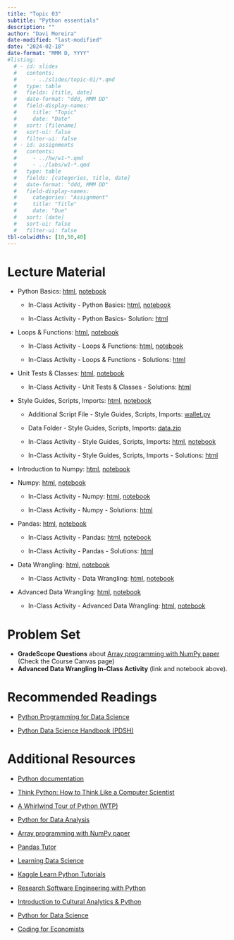 ```yaml
---
title: "Topic 03"
subtitle: "Python essentials"
description: ""
author: "Davi Moreira"
date-modified: "last-modified"
date: "2024-02-18"
date-format: "MMM D, YYYY"
#listing:
  # - id: slides
  #   contents:
  #     - ../slides/topic-01/*.qmd
  #   type: table
  #   fields: [title, date]
  #   date-format: "ddd, MMM DD"
  #   field-display-names:
  #     title: "Topic"
  #     date: "Date"
  #   sort: [filename]
  #   sort-ui: false
  #   filter-ui: false
  # - id: assignments
  #   contents:
  #     - ../hw/w1-*.qmd
  #     - ../labs/w1-*.qmd
  #   type: table
  #   fields: [categories, title, date]
  #   date-format: "ddd, MMM DD"
  #   field-display-names:
  #     categories: "Assignment"
  #     title: "Title"
  #     date: "Due"
  #   sort: [date]
  #   sort-ui: false
  #   filter-ui: false
tbl-colwidths: [10,50,40]
---
```


<!---# Slides

-   [Topic 01:Introduction, Set up, IDEs, Command line](/slides/topic-02.html)

--->


# Lecture Material

-   Python Basics: [html](/lecture_material/material-topic-03/01-py-basics.html){target="_blank"}, [notebook](https://github.com/davi-moreira/2024S_dsc_emory_qtm_350/blob/main/docs/lecture_material/material-topic-03/_01-py-basics.ipynb){target="_blank"}

    -   In-Class Activity - Python Basics: [html](/lecture_material/material-topic-03/01-py-basics-practice.html){target="_blank"}, [notebook](https://github.com/davi-moreira/2024S_dsc_emory_qtm_350/blob/main/docs/lecture_material/material-topic-03/_01-py-basics-practice.ipynb){target="_blank"}

    -   In-Class Activity - Python Basics- Solution: [html](/lecture_material/material-topic-03/01-py-basics-practice-solutions.html){target="_blank"}
    
-   Loops & Functions: [html](/lecture_material/material-topic-03/02-py-loops-functions.html){target="_blank"}, [notebook](https://github.com/davi-moreira/2024S_dsc_emory_qtm_350/blob/main/docs/lecture_material/material-topic-03/_02-py-loops-functions.ipynb){target="_blank"}

    -   In-Class Activity - Loops & Functions: [html](/lecture_material/material-topic-03/02-py-loops-functions-practice.html){target="_blank"}, [notebook](https://github.com/davi-moreira/2024S_dsc_emory_qtm_350/blob/main/docs/lecture_material/material-topic-03/_02-py-loops-functions-practice.ipynb){target="_blank"}

    -   In-Class Activity - Loops & Functions - Solutions: [html](/lecture_material/material-topic-03/02-py-loops-functions-practice-solutions.html){target="_blank"}

-   Unit Tests & Classes: [html](/lecture_material/material-topic-03/03-py-tests-classes.html){target="_blank"}, [notebook](https://github.com/davi-moreira/2024S_dsc_emory_qtm_350/blob/main/docs/lecture_material/material-topic-03/_03-py-tests-classes.ipynb){target="_blank"}

    -   In-Class Activity - Unit Tests & Classes - Solutions: [html](/lecture_material/material-topic-03/03-py-tests-classes-practice-solutions.html){target="_blank"}

-   Style Guides, Scripts, Imports: [html](/lecture_material/material-topic-03/04-py-style-scripts-imports.html){target="_blank"}, [notebook](https://github.com/davi-moreira/2024S_dsc_emory_qtm_350/blob/main/docs/lecture_material/material-topic-03/_04-py-style-scripts-imports.ipynb){target="_blank"}

    -   Additional Script File - Style Guides, Scripts, Imports: [wallet.py](https://github.com/davi-moreira/2024S_dsc_emory_qtm_350/blob/main/docs/lecture_material/material-topic-03/wallet.py ){target="_blank"}

    -   Data Folder - Style Guides, Scripts, Imports: [data.zip](https://github.com/davi-moreira/2024S_dsc_emory_qtm_350/blob/main/docs/lecture_material/material-topic-03/data.zip ){target="_blank"}
    
    -   In-Class Activity - Style Guides, Scripts, Imports: [html](/lecture_material/material-topic-03/04-py-style-scripts-imports-practice.html){target="_blank"}, [notebook](https://github.com/davi-moreira/2024S_dsc_emory_qtm_350/blob/main/docs/lecture_material/material-topic-03/_04-py-style-scripts-imports-practice.ipynb){target="_blank"}

    -   In-Class Activity - Style Guides, Scripts, Imports - Solutions: [html](/lecture_material/material-topic-03/04-py-style-scripts-imports-practice-solutions.html){target="_blank"}

-   Introduction to Numpy: [html](/lecture_material/material-topic-03/05-py-numpy.html){target="_blank"}, [notebook](https://github.com/davi-moreira/2024S_dsc_emory_qtm_350/blob/main/docs/lecture_material/material-topic-03/_05-py-numpy.ipynb){target="_blank"}

-   Numpy: [html](/lecture_material/material-topic-03/06-py-numpy-addendum.html){target="_blank"}, [notebook](https://github.com/davi-moreira/2024S_dsc_emory_qtm_350/blob/main/docs/lecture_material/material-topic-03/_06-py-numpy-addendum.ipynb){target="_blank"}

    -   In-Class Activity - Numpy: [html](/lecture_material/material-topic-03/06-py-numpy-practice.html){target="_blank"}, [notebook](https://github.com/davi-moreira/2024S_dsc_emory_qtm_350/blob/main/docs/lecture_material/material-topic-03/_06-py-numpy-practice.ipynb){target="_blank"}

    -   In-Class Activity - Numpy - Solutions: [html](/lecture_material/material-topic-03/06-py-numpy-practice-solutions.html){target="_blank"}


-   Pandas: [html](/lecture_material/material-topic-03/07-py-pandas.html){target="_blank"}, [notebook](https://github.com/davi-moreira/2024S_dsc_emory_qtm_350/blob/main/docs/lecture_material/material-topic-03/_07-py-pandas.ipynb){target="_blank"}

    -   In-Class Activity - Pandas: [html](/lecture_material/material-topic-03/07-py-pandas-practice.html){target="_blank"}, [notebook](https://github.com/davi-moreira/2024S_dsc_emory_qtm_350/blob/main/docs/lecture_material/material-topic-03/_07-py-pandas-practice.ipynb){target="_blank"}

    -   In-Class Activity - Pandas - Solutions: [html](/lecture_material/material-topic-03/07-py-pandas-practice-solutions.html){target="_blank"}

-   Data Wrangling: [html](/lecture_material/material-topic-03/08-py-wrangling-basics.html){target="_blank"}, [notebook](https://github.com/davi-moreira/2024S_dsc_emory_qtm_350/blob/main/docs/lecture_material/material-topic-03/_08-py-wrangling-basics.ipynb){target="_blank"}

    -   In-Class Activity - Data Wrangling: [html](/lecture_material/material-topic-03/08-py-wrangling-basics-practice.html){target="_blank"}, [notebook](https://github.com/davi-moreira/2024S_dsc_emory_qtm_350/blob/main/docs/lecture_material/material-topic-03/_08-py-wrangling-basics-practice.ipynb){target="_blank"}

-   Advanced Data Wrangling: [html](/lecture_material/material-topic-03/09-py-wrangling-advanced.html){target="_blank"}, [notebook](https://github.com/davi-moreira/2024S_dsc_emory_qtm_350/blob/main/docs/lecture_material/material-topic-03/_09-py-wrangling-advanced.ipynb){target="_blank"}

    -   In-Class Activity - Advanced Data Wrangling: [html](/lecture_material/material-topic-03/09-py-wrangling-advanced-practice.html){target="_blank"}, [notebook](https://github.com/davi-moreira/2024S_dsc_emory_qtm_350/blob/main/docs/lecture_material/material-topic-03/_09-py-wrangling-advanced-practice.ipynb){target="_blank"}


# Problem Set

- **GradeScope Questions** about [Array programming with NumPy paper](https://www.nature.com/articles/s41586-020-2649-2){target="_blank"} (Check the Course Canvas page) 
- **Advanced Data Wrangling In-Class Activity** (link and notebook above).

# Recommended Readings

-   [Python Programming for Data Science](https://www.tomasbeuzen.com/python-programming-for-data-science/README.html){target="_blank"}

-   [Python Data Science Handbook (PDSH)](https://github.com/jakevdp/PythonDataScienceHandbook){target="_blank"}

# Additional Resources

-   [Python documentation](https://docs.python.org/3/index.html){target="_blank"}

-   [Think Python: How to Think Like a Computer Scientist](https://greenteapress.com/wp/think-python/){target="_blank"}

-   [A Whirlwind Tour of Python (WTP)](https://jakevdp.github.io/WhirlwindTourOfPython/index.html){target="_blank"}

-   [Python for Data Analysis](https://wesmckinney.com/book/){target="_blank"}

- [Array programming with NumPy paper](https://www.nature.com/articles/s41586-020-2649-2){target="_blank"}

- [Pandas Tutor](https://pandastutor.com/index.html)

- [Learning Data Science](https://www.oreilly.com/library/view/learning-data-science/9781098112998/)

-   [Kaggle Learn Python Tutorials](https://www.kaggle.com/learn/python){target="_blank"}

- [Research Software Engineering with Python](https://merely-useful.tech/py-rse/index.html)

- [Introduction to Cultural Analytics & Python](https://melaniewalsh.github.io/Intro-Cultural-Analytics/welcome.html)

- [Python for Data Science](https://aeturrell.github.io/python4DS/welcome.html) 

- [Coding for Economists](https://aeturrell.github.io/coding-for-economists/intro.htm) 





